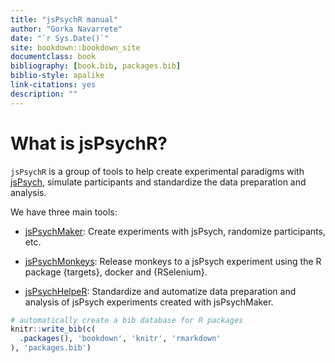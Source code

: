 ```yaml
--- 
title: "jsPsychR manual"
author: "Gorka Navarrete"
date: "`r Sys.Date()`"
site: bookdown::bookdown_site
documentclass: book
bibliography: [book.bib, packages.bib]
biblio-style: apalike
link-citations: yes
description: ""
---
```


# What is jsPsychR?

`jsPsychR` is a group of tools to help create experimental paradigms with [jsPsych](https://www.jspsych.org/), simulate participants and standardize the data preparation and analysis.

We have three main tools:

- [jsPsychMaker](#jsPsychMaker): Create experiments with jsPsych, randomize participants, etc.

- [jsPsychMonkeys](#jsPsychMonkeys): Release monkeys to a jsPsych experiment using the R package {targets}, docker and {RSelenium}.

- [jsPsychHelpeR](#jsPsychHelpeR): Standardize and automatize data preparation and analysis of jsPsych experiments created with jsPsychMaker.



```r
# automatically create a bib database for R packages
knitr::write_bib(c(
  .packages(), 'bookdown', 'knitr', 'rmarkdown'
), 'packages.bib')
```

